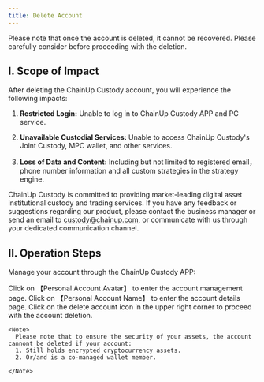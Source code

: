 ```yaml
---
title: Delete Account
---
```


<Warning>
Please note that once the account is deleted, it cannot be recovered. Please carefully consider before proceeding with the deletion.
</Warning>

## I. Scope of Impact

After deleting the ChainUp Custody account, you will experience the following impacts:

1. **Restricted Login:** Unable to log in to ChainUp Custody APP and PC service.

2. **Unavailable Custodial Services:** Unable to access ChainUp Custody's Joint Custody, MPC wallet, and other services.

3. **Loss of Data and Content:** Including but not limited to registered email，phone number information and all custom strategies in the strategy engine.

ChainUp Custody is committed to providing market-leading digital asset institutional custody and trading services. If you have any feedback or suggestions regarding our product, please contact the business manager or send an email to [custody@chainup.com](mailto:custody@chainup.com), or communicate with us through your dedicated communication channel.

## II. Operation Steps

Manage your account through the ChainUp Custody APP:

<Steps>
  <Step title="Personal Center">
    Click on 【Personal Account Avatar】 to enter the account management page.
  </Step>

  <Step title="Account Details">
    Click on 【Personal Account Name】 to enter the account details page.
  </Step>

  <Step title="Delete Account">
    Click on the delete account icon in the upper right corner to proceed with the account deletion.

    <Note>
      Please note that to ensure the security of your assets, the account cannont be deleted if your account:
      1. Still holds encrypted cryptocurrency assets.
      2. Or/and is a co-managed wallet member.

    </Note>
  </Step>
</Steps>
